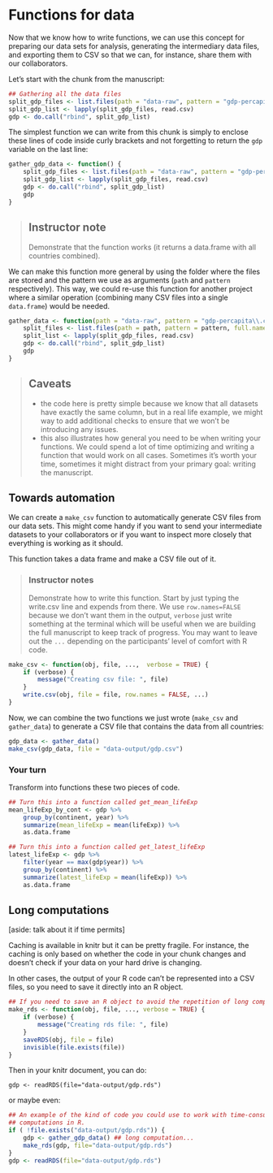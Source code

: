 # Functions for data

Now that we know how to write functions, we can use this concept for preparing our
data sets for analysis, generating the intermediary data files, and exporting
them to CSV so that we can, for instance, share them with our collaborators.

Let's start with the chunk from the manuscript:

```r
## Gathering all the data files
split_gdp_files <- list.files(path = "data-raw", pattern = "gdp-percapita\\.csv$", full.names = TRUE)
split_gdp_list <- lapply(split_gdp_files, read.csv)
gdp <- do.call("rbind", split_gdp_list)
```

The simplest function we can write from this chunk is simply to enclose these
lines of code inside curly brackets and not forgetting to return the `gdp`
variable on the last line:

```r
gather_gdp_data <- function() {
    split_gdp_files <- list.files(path = "data-raw", pattern = "gdp-percapita\\.csv$", full.names = TRUE)
    split_gdp_list <- lapply(split_gdp_files, read.csv)
    gdp <- do.call("rbind", split_gdp_list)
    gdp
}
```

> ## Instructor note
>
> Demonstrate that the function works (it returns a data.frame with all
> countries combined).

We can make this function more general by using the folder where the files are
stored and the pattern we use as arguments (`path` and `pattern`
respectively). This way, we could re-use this function for another project where
a similar operation (combining many CSV files into a single `data.frame`) would be
needed.

```r
gather_data <- function(path = "data-raw", pattern = "gdp-percapita\\.csv$") {
    split_files <- list.files(path = path, pattern = pattern, full.names = TRUE)
    split_list <- lapply(split_gdp_files, read.csv)
    gdp <- do.call("rbind", split_gdp_list)
    gdp
}
```

> ## Caveats
>
> - the code here is pretty simple because we know that all datasets have
>   exactly the same column, but in a real life example, we might way to add
>   additional checks to ensure that we won't be introducing any issues.
> - this also illustrates how general you need to be when writing your
>   functions. We could spend a lot of time optimizing and writing a function
>   that would work on all cases. Sometimes it's worth your time, sometimes it
>   might distract from your primary goal: writing the manuscript.

## Towards automation

We can create a `make_csv` function to automatically generate CSV files from our
data sets. This might come handy if you want to send your intermediate datasets
to your collaborators or if you want to inspect more closely that everything is
working as it should.

This function takes a data frame and make a CSV file out of it.

> ### Instructor notes
>
> Demonstrate how to write this function. Start by just typing the write.csv
> line and expends from there. We use `row.names=FALSE` because we don't want
> them in the output, `verbose` just write something at the terminal which will
> be useful when we are building the full manuscript to keep track of
> progress. You may want to leave out the `...` depending on the participants'
> level of comfort with R code.

```r
make_csv <- function(obj, file, ...,  verbose = TRUE) {
    if (verbose) {
        message("Creating csv file: ", file)
    }
    write.csv(obj, file = file, row.names = FALSE, ...)
}
```

Now, we can combine the two functions we just wrote (`make_csv` and
`gather_data`) to generate a CSV file that contains the data from all countries:

```r
gdp_data <- gather_data()
make_csv(gdp_data, file = "data-output/gdp.csv")
```

### Your turn

Transform into functions these two pieces of code.

```r
## Turn this into a function called get_mean_lifeExp
mean_lifeExp_by_cont <- gdp %>%
    group_by(continent, year) %>%
    summarize(mean_lifeExp = mean(lifeExp)) %>%
    as.data.frame
```

```r
## Turn this into a function called get_latest_lifeExp
latest_lifeExp <- gdp %>%
    filter(year == max(gdp$year)) %>%
    group_by(continent) %>%
    summarize(latest_lifeExp = mean(lifeExp)) %>%
    as.data.frame
```

## Long computations

[aside: talk about it if time permits]

Caching is available in knitr but it can be pretty fragile. For instance, the
caching is only based on whether the code in your chunk changes and doesn't
check if your data on your hard drive is changing.

In other cases, the output of your R code can't be represented into a CSV files,
so you need to save it directly into an R object.

```r
## If you need to save an R object to avoid the repetition of long computations
make_rds <- function(obj, file, ..., verbose = TRUE) {
    if (verbose) {
        message("Creating rds file: ", file)
    }
    saveRDS(obj, file = file)
    invisible(file.exists(file))
}
```

Then in your knitr document, you can do:

`gdp <- readRDS(file="data-output/gdp.rds")`

or maybe even:

```r
## An example of the kind of code you could use to work with time-consuming
## computations in R.
if ( !file.exists("data-output/gdp.rds")) {
    gdp <- gather_gdp_data() ## long computation...
    make_rds(gdp, file="data-output/gdp.rds")
}
gdp <- readRDS(file="data-output/gdp.rds")
```
